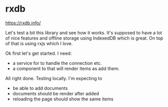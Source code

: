 
# rxdb

https://rxdb.info/

Let's test a bit this library and see how it works. It's supposed to have a lot of nice features and offline storage using IndexedDB which is great. On top of that is using rxjs which I love.

Ok first let's get started. I need:

- a service for to handle the connection etc.
- a component to that will render items as add them.

All right done. Testing locally. I'm expecting to

- be able to add documents
- documents should be render after added
- reloading the page should show the same items

<RxDBLog />
